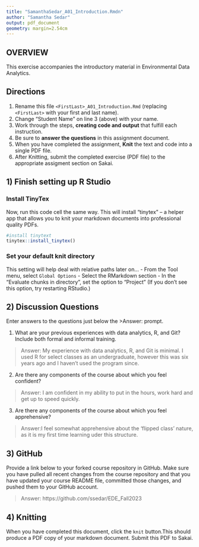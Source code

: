 ```yaml
---
title: "SamanthaSedar_A01_Introduction.Rmdn"
author: "Samantha Sedar"
output: pdf_document
geometry: margin=2.54cm
---
```


## OVERVIEW

This exercise accompanies the introductory material in Environmental Data Analytics. 

## Directions
1.  Rename this file `<FirstLast>_A01_Introduction.Rmd` (replacing `<FirstLast>` with your first and last name).
2.  Change "Student Name" on line 3 (above) with your name.
3.  Work through the steps, **creating code and output** that fulfill each instruction.
4.  Be sure to **answer the questions** in this assignment document.
5.  When you have completed the assignment, **Knit** the text and code into a single PDF file.
6.  After Knitting, submit the completed exercise (PDF file) to the appropriate assigment section on Sakai.


## 1) Finish setting up R Studio

### Install TinyTex
Now, run this code cell the same way. This will install "tinytex" -- a helper app that allows you to knit your markdown documents into professional quality PDFs.
```r
#install tinytext
tinytex::install_tinytex()
```

### Set your default knit directory
This setting will help deal with relative paths later on...
 - From the Tool menu, select `Global Options`
 - Select the RMarkdown section
 - In the "Evaluate chunks in directory", set the option to "Project" (If you don't see this option, try restarting RStudio.)

## 2) Discussion Questions
Enter answers to the questions just below the >Answer: prompt.

1. What are your previous experiences with data analytics, R, and Git? Include both formal and informal training.

> Answer: My experience with data analytics, R, and Git is minimal. I used R for select classes as an undergraduate, however this was six years ago and I haven't used the program since.

2. Are there any components of the course about which you feel confident?

> Answer: I am confident in my ability to put in the hours, work hard and get up to speed quickly. 

3. Are there any components of the course about which you feel apprehensive?

> Answer:I feel somewhat apprehensive about the 'flipped class' nature, as it is my first time learning uder this structure. 


## 3) GitHub

Provide a link below to your forked course repository in GitHub. Make sure you have pulled all recent changes from the course repository and that you have updated your course README file, committed those changes, and pushed them to your GitHub account. 

> Answer: https://github.com/ssedar/EDE_Fall2023

## 4) Knitting
When you have completed this document, click the `knit` button.This should produce a PDF copy of your markdown document. Submit this PDF to Sakai. 
